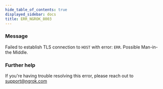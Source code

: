 ```yaml
---
hide_table_of_contents: true
displayed_sidebar: docs
title: ERR_NGROK_8003
---
```




### Message

Failed to establish TLS connection to `HOST` with error: `ERR`. Possible Man-in-the Middle.

<ErrorDetails error="err_ngrok_8003" />

### Further help

If you're having trouble resolving this error, please reach out to [support@ngrok.com](mailto:support@ngrok.com?subject=Help%20with%20ERR_NGROK_8003)
